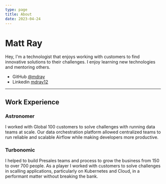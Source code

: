 ```yaml
---
type: page
title: About
date: 2023-04-24
---
```


# Matt Ray

Hey, I'm a technologist that enjoys working with customers to find innovative solutions to their challenges. I enjoy learning new technologies and mentoring others. 

- GitHub [@mdray](https://github.com/mdray)
- Linkedin [mdray12](https://www.linkedin.com/in/mdray12/)
---
## Work Experience

### Astronomer
I worked with Global 100 customers to solve challenges with running data teams at scale. Our data orchestration platform allowed centralized teams to run reliable and scalable Airflow while making developers more productive.

### Turbonomic
I helped to build Presales teams and process to grow the business from 150 to over 700 people. As a player I worked with customers to solve challenges in scalling applications, particularly on Kubernetes and Cloud, in a performant matter without breaking the bank. 